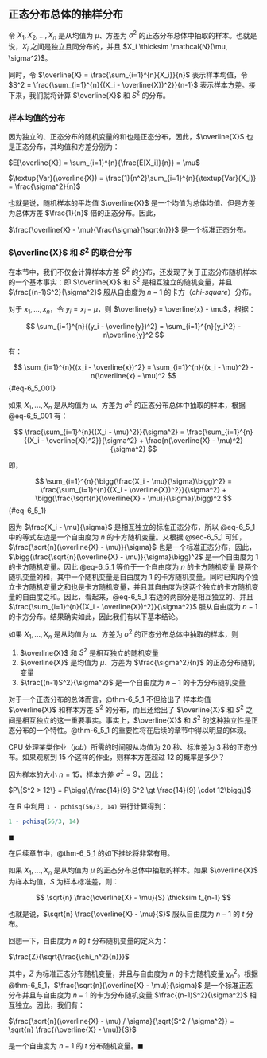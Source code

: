 ## 正态分布总体的抽样分布 {#sec-6_5}
令 $X_1, X_2, ..., X_n$ 是从均值为 $\mu$、方差为 $\sigma^2$ 的正态分布总体中抽取的样本。也就是说，$X_i$ 之间是独立且同分布的，并且 $X_i \thicksim \mathcal{N}(\mu, \sigma^2)$。

同时，令 $\overline{X} = \frac{\sum_{i=1}^{n}{X_i}}{n}$ 表示样本均值，令 $S^2 = \frac{\sum_{i=1}^{n}{(X_i - \overline{X})^2}}{n-1}$ 表示样本方差。接下来，我们就将计算 $\overline{X}$ 和 $S^2$ 的分布。

### 样本均值的分布 {#sec-6_5_1}
因为独立的、正态分布的随机变量的和也是正态分布，因此，$\overline{X}$ 也是正态分布，其均值和方差分别为：

$E[\overline{X}] = \sum_{i=1}^{n}{\frac{E[X_i]}{n}} = \mu$

$\textup{Var}(\overline{X}) = \frac{1}{n^2}\sum_{i=1}^{n}{\textup{Var}(X_i)} = \frac{\sigma^2}{n}$

也就是说，随机样本的平均值 $\overline{X}$ 是一个均值为总体均值、但是方差为总体方差 $\frac{1}{n}$ 倍的正态分布。因此，

$\frac{\overline{X} - \mu}{\frac{\sigma}{\sqrt{n}}}$ 是一个标准正态分布。

### $\overline{X}$ 和 $S^2$ 的联合分布
在本节中，我们不仅会计算样本方差 $S^2$ 的分布，还发现了关于正态分布随机样本的一个基本事实：即 $\overline{X}$ 和 $S^2$ 是相互独立的随机变量，并且 $\frac{(n-1)S^2}{\sigma^2}$ 服从自由度为 $n−1$ 的卡方（*chi-square*）分布。

对于 $x_1, ..., x_n$，令 $y_i = x_i - \mu$，则 $\overline{y} = \overline{x} - \mu$，根据：

$$
\sum_{i=1}^{n}{(y_i - \overline{y})^2} = \sum_{i=1}^{n}{y_i^2} - n\overline{y}^2
$$

有：

$$
\sum_{i=1}^{n}{(x_i - \overline{x})^2} = \sum_{i=1}^{n}{(x_i - \mu)^2} - n(\overline{x} - \mu)^2
$$ {#eq-6_5_001}

如果 $X_1, ..., X_n$ 是从均值为 $\mu$、方差为 $\sigma^2$ 的正态分布总体中抽取的样本，根据 @eq-6_5_001 有：

$$
\frac{\sum_{i=1}^{n}{(X_i - \mu)^2}}{\sigma^2} = \frac{\sum_{i=1}^{n}{(X_i - \overline{X})^2}}{\sigma^2} + \frac{n(\overline{X} - \mu)^2}{\sigma^2}
$$

即，

$$
\sum_{i=1}^{n}{\bigg(\frac{X_i - \mu}{\sigma}\bigg)^2} = \frac{\sum_{i=1}^{n}{(X_i - \overline{X})^2}}{\sigma^2} + \bigg(\frac{\sqrt{n}(\overline{X} - \mu)}{\sigma}\bigg)^2
$$ {#eq-6_5_1}

因为 $\frac{X_i - \mu}{\sigma}$ 是相互独立的标准正态分布，所以 @eq-6_5_1 中的等式左边是一个自由度为 $n$ 的卡方随机变量。又根据 @sec-6_5_1 可知，$\frac{\sqrt{n}(\overline{X} - \mu)}{\sigma}$ 也是一个标准正态分布，因此，$\bigg(\frac{\sqrt{n}(\overline{X} - \mu)}{\sigma}\bigg)^2$ 是一个自由度为 1 的卡方随机变量。因此 @eq-6_5_1 等价于一个自由度为 $n$ 的卡方随机变量
是两个随机变量的和，其中一个随机变量是自由度为 1 的卡方随机变量。同时已知两个独立卡方随机变量之和也是卡方随机变量，并且其自由度为这两个独立的卡方随机变量的自由度之和。因此，看起来，@eq-6_5_1 右边的两部分是相互独立的、并且 $\frac{\sum_{i=1}^{n}{(X_i - \overline{X})^2}}{\sigma^2}$ 服从自由度为 $n-1$ 的卡方分布。结果确实如此，因此我们有以下基本结论。

::: {#thm-6_5_1}
如果 $X_1, ..., X_n$ 是从均值为 $\mu$、方差为 $\sigma^2$ 的正态分布总体中抽取的样本，则

1. $\overline{X}$ 和 $S^2$ 是相互独立的随机变量
2. $\overline{X}$ 是均值为 $\mu$、方差为 $\frac{\sigma^2}{n}$ 的正态分布随机变量
3. $\frac{(n-1)S^2}{\sigma^2}$ 是一个自由度为 $n-1$ 的卡方分布随机变量
::: 

对于一个正态分布的总体而言，@thm-6_5_1 不但给出了 样本均值 $\overline{X}$ 和样本方差 $S^2$ 的分布，而且还给出了 $\overline{X}$ 和 $S^2$ 之间是相互独立的这一重要事实。事实上，$\overline{X}$ 和 $S^2$ 的这种独立性是正态分布的一个特性。@thm-6_5_1 的重要性将在后续的章节中得以明显的体现。

::: {#exr-6_5_a}
CPU 处理某类作业（*job*）所需的时间服从均值为 20 秒、标准差为 3 秒的正态分布。如果观察到 15 个这样的作业，则样本方差超过 12 的概率是多少？
:::

::: {#sol-6_5_a}
因为样本的大小 $n = 15$，样本方差 $\sigma^2 = 9$，因此：

$P\{S^2 > 12\} = P\bigg\{\frac{14}{9} S^2 \gt \frac{14}{9} \cdot 12\bigg\}$
:::

在 R 中利用 `1 - pchisq(56/3, 14)` 进行计算得到：

```r
1 - pchisq(56/3, 14)
```
$\blacksquare$

在后续章节中，@thm-6_5_1 的如下推论将非常有用。

::: {#cor-6_5_2}
如果 $X_1, ..., X_n$ 是从均值为 $\mu$ 的正态分布总体中抽取的样本。如果 $\overline{X}$ 为样本均值，$S$ 为样本标准差，则：

$$
\sqrt{n} \frac{\overline{X} - \mu}{S} \thicksim t_{n-1}
$$
:::

也就是说，$\sqrt{n} \frac{\overline{X} - \mu}{S}$ 服从自由度为 $n-1$ 的 $t$ 分布。

::: {.proof}
回想一下，自由度为 $n$ 的 $t$ 分布随机变量的定义为：

$\frac{Z}{\sqrt{\frac{\chi_n^2}{n}}}$

其中，$Z$ 为标准正态分布随机变量，并且与自由度为 $n$ 的卡方随机变量 $\chi_n^2$。根据 @thm-6_5_1，$\frac{\sqrt{n}(\overline{X} - \mu)}{\sigma}$ 是一个标准正态分布并且与自由度为 $n-1$ 的卡方分布随机变量 $\frac{(n-1)S^2}{\sigma^2}$ 相互独立。因此，我们有：

$\frac{\sqrt{n}(\overline{X} - \mu) / \sigma}{\sqrt{S^2 / \sigma^2}} = \sqrt{n} \frac{(\overline{X} - \mu)}{S}$ 

是一个自由度为 $n-1$ 的 $t$ 分布随机变量。$\blacksquare$
:::
